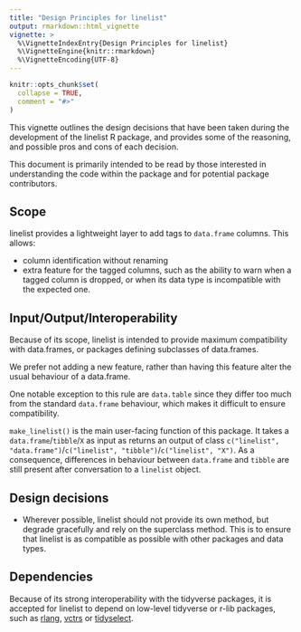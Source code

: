 ```yaml
---
title: "Design Principles for linelist"
output: rmarkdown::html_vignette
vignette: >
  %\VignetteIndexEntry{Design Principles for linelist}
  %\VignetteEngine{knitr::rmarkdown}
  %\VignetteEncoding{UTF-8}
---
```


```r
knitr::opts_chunk$set(
  collapse = TRUE,
  comment = "#>"
)
```

This vignette outlines the design decisions that have been taken during the development of the linelist R package, and provides some of the reasoning, and possible pros and cons of each decision.

This document is primarily intended to be read by those interested in understanding the code within the package and for potential package contributors.

## Scope

linelist provides a lightweight layer to add tags to `data.frame` columns. This allows:

- column identification without renaming
- extra feature for the tagged columns, such as the ability to warn when a tagged column is dropped, or when its data type is incompatible with the expected one.

## Input/Output/Interoperability

Because of its scope, linelist is intended to provide maximum compatibility with data.frames, or packages defining subclasses of data.frames.

We prefer not adding a new feature, rather than having this feature alter the usual behaviour of a data.frame.

One notable exception to this rule are `data.table` since they differ too much from the standard `data.frame` behaviour, which makes it difficult to ensure compatibility.

`make_linelist()` is the main user-facing function of this package. It takes a `data.frame`/`tibble`/`X` as input as returns an output of class `c("linelist", "data.frame")`/`c("linelist", "tibble")`/`c("linelist", "X")`.
As a consequence, differences in behaviour between `data.frame` and `tibble` are still present after conversation to a `linelist` object.

## Design decisions

- Wherever possible, linelist should not provide its own method, but degrade gracefully and rely on the superclass method. This is to ensure that linelist is as compatible as possible with other packages and data types.

## Dependencies

Because of its strong interoperability with the tidyverse packages, it is accepted for linelist to depend on low-level tidyverse or r-lib packages, such as [rlang](https://rlang.r-lib.org/), [vctrs](https://vctrs.r-lib.org/) or [tidyselect](https://tidyselect.r-lib.org/).

